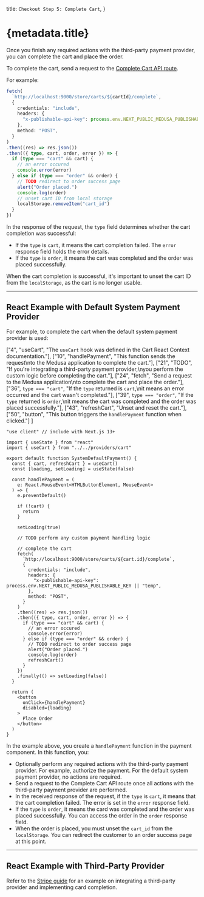 
  title: `Checkout Step 5: Complete Cart`,
}

# {metadata.title}

Once you finish any required actions with the third-party payment provider, you can complete the cart and place the order.

To complete the cart, send a request to the [Complete Cart API route](!api!/store#carts_postcartsidcomplete).

For example:

```ts
fetch(
  `http://localhost:9000/store/carts/${cartId}/complete`,
  {
    credentials: "include",
    headers: {
      "x-publishable-api-key": process.env.NEXT_PUBLIC_MEDUSA_PUBLISHABLE_KEY || "temp",
    },
    method: "POST",
  }
)
.then((res) => res.json())
.then(({ type, cart, order, error }) => {
  if (type === "cart" && cart) {
    // an error occured
    console.error(error)
  } else if (type === "order" && order) {
    // TODO redirect to order success page
    alert("Order placed.")
    console.log(order)
    // unset cart ID from local storage
    localStorage.removeItem("cart_id")
  }
})
```

In the response of the request, the `type` field determines whether the cart completion was successful:

- If the `type` is `cart`, it means the cart completion failed. The `error` response field holds the error details.
- If the `type` is `order`, it means the cart was completed and the order was placed successfully.

When the cart completion is successful, it's important to unset the cart ID from the `localStorage`, as the cart is no longer usable.

---

## React Example with Default System Payment Provider

For example, to complete the cart when the default system payment provider is used:

  ["4", "useCart", "The `useCart` hook was defined in the Cart React Context documentation."],
  ["10", "handlePayment", "This function sends the request\nto the Medusa application to complete the cart."],
  ["21", "TODO", "If you're integrating a third-party payment provider,\nyou perform the custom logic before completing the cart."],
  ["24", "fetch", "Send a request to the Medusa application\nto complete the cart and place the order."],
  ["36", `type === "cart"`, "If the `type` returned is `cart`,\nit means an error occurred and the cart wasn't completed."],
  ["39", `type === "order"`, "If the `type` returned is `order`,\nit means the cart was completed and the order was placed successfully."],
  ["43", "refreshCart", "Unset and reset the cart."],
  ["50", "button", "This button triggers the `handlePayment` function when clicked."]
]

```tsx highlights={highlights}
"use client" // include with Next.js 13+

import { useState } from "react"
import { useCart } from "../../providers/cart"

export default function SystemDefaultPayment() {
  const { cart, refreshCart } = useCart()
  const [loading, setLoading] = useState(false)

  const handlePayment = (
    e: React.MouseEvent<HTMLButtonElement, MouseEvent>
  ) => {
    e.preventDefault()

    if (!cart) {
      return
    }

    setLoading(true)
    
    // TODO perform any custom payment handling logic
    
    // complete the cart
    fetch(
      `http://localhost:9000/store/carts/${cart.id}/complete`,
      {
        credentials: "include",
        headers: {
          "x-publishable-api-key": process.env.NEXT_PUBLIC_MEDUSA_PUBLISHABLE_KEY || "temp",
        },
        method: "POST",
      }
    )
    .then((res) => res.json())
    .then(({ type, cart, order, error }) => {
      if (type === "cart" && cart) {
        // an error occured
        console.error(error)
      } else if (type === "order" && order) {
        // TODO redirect to order success page
        alert("Order placed.")
        console.log(order)
        refreshCart()
      }
    })
    .finally(() => setLoading(false))
  }

  return (
    <button 
      onClick={handlePayment}
      disabled={loading}
    >
      Place Order
    </button>
  )
}
```

In the example above, you create a `handlePayment` function in the payment component. In this function, you:

- Optionally perform any required actions with the third-party payment provider. For example, authorize the payment. For the default system payment provider, no actions are required.
- Send a request to the Complete Cart API route once all actions with the third-party payment provider are performed.
- In the received response of the request, if the `type` is `cart`, it means that the cart completion failed. The error is set in the `error` response field.
- If the `type` is `order`, it means the card was completed and the order was placed successfully. You can access the order in the `order` response field.
- When the order is placed, you must unset the `cart_id` from the `localStorage`. You can redirect the customer to an order success page at this point.

---

## React Example with Third-Party Provider

Refer to the [Stripe guide](../payment/stripe/page.mdx) for an example on integrating a third-party provider and implementing card completion.

